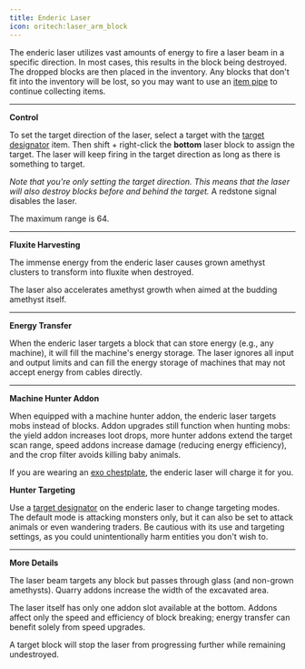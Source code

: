 ```yaml
---
title: Enderic Laser
icon: oritech:laser_arm_block
---
```


<center>
<ModAsset location="oritech:area/fluxite_mining" width={512} />
</center>

The enderic laser utilizes vast amounts of energy to fire a laser beam in a specific direction. In most cases, this results in the block being destroyed. The dropped blocks are then placed in the inventory. Any blocks that don't fit into the inventory will be lost, so you may want to use an [item pipe](../logistics/item_transport) to continue collecting items.

---

**Control**

To set the target direction of the laser, select a target with the [target designator](../tools/target_designator) item. Then shift + right-click the **bottom** laser block to assign the target. The laser will keep firing in the target direction as long as there is something to target.

*Note that you're only setting the target direction. This means that the laser will also destroy blocks before and behind the target.* A redstone signal disables the laser.

The maximum range is 64.

---

**Fluxite Harvesting**

The immense energy from the enderic laser causes grown amethyst clusters to transform into fluxite when destroyed.

The laser also accelerates amethyst growth when aimed at the budding amethyst itself.

---

**Energy Transfer**

When the enderic laser targets a block that can store energy (e.g., any machine), it will fill the machine's energy storage. The laser ignores all input and output limits and can fill the energy storage of machines that may not accept energy from cables directly.

---

**Machine Hunter Addon**

When equipped with a machine hunter addon, the enderic laser targets mobs instead of blocks. Addon upgrades still function when hunting mobs: the yield addon increases loot drops, more hunter addons extend the target scan range, speed addons increase damage (reducing energy efficiency), and the crop filter avoids killing baby animals.

If you are wearing an [exo chestplate](../tools/exo_armor), the enderic laser will charge it for you.

**Hunter Targeting**

Use a [target designator](../tools/target_designator) on the enderic laser to change targeting modes. The default mode is attacking monsters only, but it can also be set to attack animals or even wandering traders. Be cautious with its use and targeting settings, as you could unintentionally harm entities you don't wish to.

---

**More Details**

The laser beam targets any block but passes through glass (and non-grown amethysts). Quarry addons increase the width of the excavated area.

The laser itself has only one addon slot available at the bottom. Addons affect only the speed and efficiency of block breaking; energy transfer can benefit solely from speed upgrades.

A target block will stop the laser from progressing further while remaining undestroyed.
